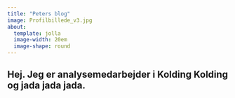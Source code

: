 ```yaml
---
title: "Peters blog"
image: Profilbillede_v3.jpg 
about: 
  template: jolla
  image-width: 20em
  image-shape: round
---
```


## Hej. Jeg er analysemedarbejder i Kolding Kolding og jada jada jada.
